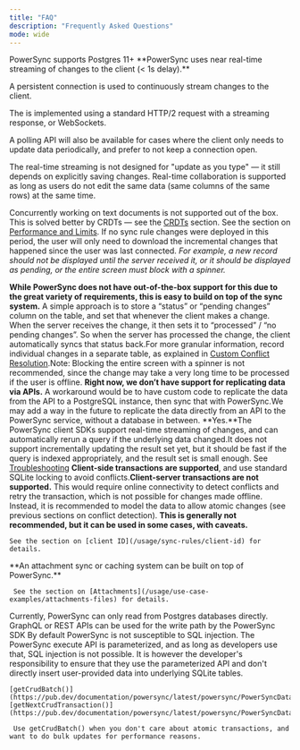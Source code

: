 ```yaml
---
title: "FAQ"
description: "Frequently Asked Questions"
mode: wide
---
```


<AccordionGroup>
  <Accordion title="What versions of Postgres are supported?">
    PowerSync supports Postgres 11+
  </Accordion>
  <Accordion title="How is a client-side sync triggered? Does the SDK use polling or real-time sync?">
  **PowerSync uses near real-time streaming of changes to the client (< 1s delay).**

  A persistent connection is used to continuously stream changes to the client.

  The is implemented using a standard HTTP/2 request with a streaming response, or WebSockets.

  A polling API will also be available for cases where the client only needs to update data periodically, and prefer to not keep a connection open.

  The real-time streaming is not designed for "update as you type" — it still depends on explicitly saving changes. Real-time collaboration is supported as long as users do not edit the same data (same columns of the same rows) at the same time.

  Concurrently working on text documents is not supported out of the box. This is solved better by CRDTs — see the [CRDTs](/usage/use-case-examples/crdts) section.
  </Accordion>
  <Accordion title="What data volumes are supported?">
    See the section on [Performance and Limits](/resources/performance-and-limits).
  </Accordion>
  <Accordion title="What happens when a user is offline for a long time?">
  If no sync rule changes were deployed in this period, the user will only need to download the incremental changes that happened since the user was last connected.
  </Accordion>
  <Accordion title="Can a client track whether changes have been processed?">
  _For example, a new record should not be displayed until the server received it, or it should be displayed as pending, or the entire screen must block with a spinner._

  **While PowerSync does not have out-of-the-box support for this due to the great variety of requirements, this is easy to build on top of the sync system.** A simple approach is to store a “status” or “pending changes” column on the table, and set that whenever the client makes a change. When the server receives the change, it then sets it to “processed” / “no pending changes”. So when the server has processed the change, the client automatically syncs that status back.For more granular information, record individual changes in a separate table, as explained in [Custom Conflict Resolution](/usage/lifecycle-maintenance/handling-update-conflicts/custom-conflict-resolution).Note: Blocking the entire screen with a spinner is not recommended, since the change may take a very long time to be processed if the user is offline.
  </Accordion>
  <Accordion title="I don’t have direct database access, and can only access data via an API. Can I use PowerSync for this?">
    **Right now, we don’t have support for replicating data via APIs.** A workaround would be to have custom code to replicate the data from the API to a PostgreSQL instance, then sync that with PowerSync.We may add a way in the future to replicate the data directly from an API to the PowerSync service, without a database in between.
  </Accordion>
  <Accordion title="Are “live queries” supported?">
    **Yes.**The PowerSync client SDKs support real-time streaming of changes, and can automatically rerun a query if the underlying data changed.It does not support incrementally updating the result set yet, but it should be fast if the query is indexed appropriately, and the result set is small enough.
  </Accordion>
  <Accordion title="What features are available for debugging issues?">
    See [Troubleshooting](/resources/troubleshooting)
  </Accordion>
  <Accordion title="Are transactions supported?">
    **Client-side transactions are supported**, and use standard SQLite locking to avoid conflicts.**Client-server transactions are not supported.** This would require online connectivity to detect conflicts and retry the transaction, which is not possible for changes made offline. Instead, it is recommended to model the data to allow atomic changes (see previous sections on conflict detection).
  </Accordion>
  <Accordion title="Can auto-incrementing IDs be used?">
    **This is generally not recommended, but it can be used in some cases, with caveats.**

    See the section on [client ID](/usage/sync-rules/client-id) for details.
  </Accordion>
  <Accordion title="Can attachments (files) be synced?">
    **An attachment sync or caching system can be built on top of PowerSync.**

     See the section on [Attachments](/usage/use-case-examples/attachments-files) for details.
  </Accordion>
  <Accordion title="My backend application uses GraphQL. Can I use PowerSync?">
    Currently, PowerSync can only read from Postgres databases directly. GraphQL or REST APIs can be used for the write path by the PowerSync SDK
  </Accordion>
  <Accordion title="Is the system susceptible to SQL Injection?">
  By default PowerSync is not susceptible to SQL injection. The PowerSync execute API is parameterized, and as long as developers use that, SQL injection is not possible. It is however the developer's responsibility to ensure that they use the parameterized API and don't directly insert user-provided data into underlying SQLite tables.
  </Accordion>
  <Accordion title="When should I use getCrudBatch() instead of getNextCrudTransaction() ?">

    [getCrudBatch()](https://pub.dev/documentation/powersync/latest/powersync/PowerSyncDatabase/getCrudBatch.html) [getNextCrudTransaction()](https://pub.dev/documentation/powersync/latest/powersync/PowerSyncDatabase/getNextCrudTransaction.html)

     Use getCrudBatch() when you don't care about atomic transactions, and want to do bulk updates for performance reasons.
  </Accordion>
</AccordionGroup>
